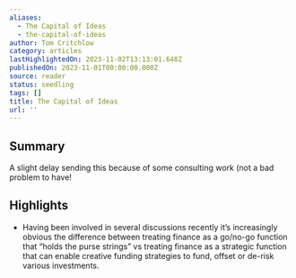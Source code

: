 ```yaml
---
aliases:
  - The Capital of Ideas
  - the-capital-of-ideas
author: Tom Critchlow
category: articles
lastHighlightedOn: 2023-11-02T13:13:01.648Z
publishedOn: 2023-11-01T00:00:00.000Z
source: reader
status: seedling
tags: []
title: The Capital of Ideas
url: ''
---
```

## Summary

A slight delay sending this because of some consulting work (not a bad problem to have!

## Highlights

- Having been involved in several discussions recently it’s increasingly obvious the difference between treating finance as a go/no-go function that “holds the purse strings” vs treating finance as a strategic function that can enable creative funding strategies to fund, offset or de-risk various investments.
